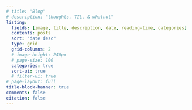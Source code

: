 ```yaml
---
# title: "Blog"
# description: "thoughts, TIL, & whatnot"
listing:
  fields: [image, title, description, date, reading-time, categories]
  contents: posts
  sort: "date desc"
  type: grid
  grid-columns: 2
  # image-height: 240px
  # page-size: 100
  categories: true
  sort-ui: true
  # filter-ui: true
# page-layout: full
title-block-banner: true
comments: false
citation: false
---
```



